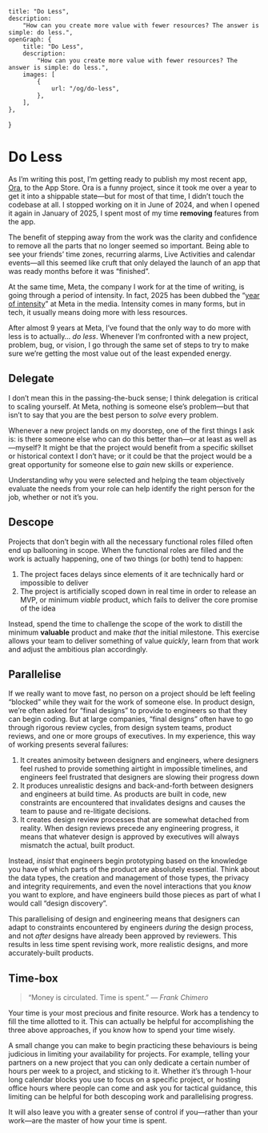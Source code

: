     title: "Do Less",
    description:
        "How can you create more value with fewer resources? The answer is simple: do less.",
    openGraph: {
        title: "Do Less",
        description:
            "How can you create more value with fewer resources? The answer is simple: do less.",
        images: [
            {
                url: "/og/do-less",
            },
        ],
    },
}

# Do Less

As I’m writing this post, I’m getting ready to publish my most recent app,
[Ora](https://ora.daneden.me), to the App Store. Ora is a funny project, since
it took me over a year to get it into a shippable state—but for most of that
time, I didn’t touch the codebase at all. I stopped working on it in June of
2024, and when I opened it again in January of 2025, I spent most of my time
**removing** features from the app.

The benefit of stepping away from the work was the clarity and confidence to
remove all the parts that no longer seemed so important. Being able to see your
friends’ time zones, recurring alarms, Live Activities and calendar events—all
this seemed like cruft that only delayed the launch of an app that was ready
months before it was “finished”.

At the same time, Meta, the company I work for at the time of writing, is going
through a period of intensity. In fact, 2025 has been dubbed the
“[year of intensity](https://www.businessinsider.com/meta-low-performers-cut-employee-reaction-mark-zuckerberg#:~:text='Year%20of%20intensity'%3A%20Meta,plans%20to%20cut%20low%20performers&text=Meta%20said%20in%20internal%20memos,a%20%22pretty%20rough%22%20week)”
at Meta in the media. Intensity comes in many forms, but in tech, it usually
means doing more with less resources.

After almost 9 years at Meta, I’ve found that the only way to do more with less
is to actually… _do less_. Whenever I’m confronted with a new project, problem,
bug, or vision, I go through the same set of steps to try to make sure we’re
getting the most value out of the least expended energy.

## Delegate

I don’t mean this in the passing-the-buck sense; I think delegation is critical
to scaling yourself. At Meta, nothing is someone else’s problem—but that isn’t
to say that you are the best person to _solve_ every problem.

Whenever a new project lands on my doorstep, one of the first things I ask is:
is there someone else who can do this better than—or at least as well as—myself?
It might be that the project would benefit from a specific skillset or
historical context I don’t have; or it could be that the project would be a
great opportunity for someone else to _gain_ new skills or experience.

Understanding why you were selected and helping the team objectively evaluate
the needs from your role can help identify the right person for the job, whether
or not it’s you.

## Descope

Projects that don’t begin with all the necessary functional roles filled often
end up ballooning in scope. When the functional roles are filled and the work is
actually happening, one of two things (or both) tend to happen:

1. The project faces delays since elements of it are technically hard or
   impossible to deliver
2. The project is artificially scoped down in real time in order to release an
   MVP, or minimum _viable_ product, which fails to deliver the core promise of
   the idea

Instead, spend the time to challenge the scope of the work to distill the
minimum **valuable** product and make _that_ the initial milestone. This
exercise allows your team to deliver something of value _quickly_, learn from
that work and adjust the ambitious plan accordingly.

## Parallelise

If we really want to move fast, no person on a project should be left feeling
“blocked” while they wait for the work of someone else. In product design, we’re
often asked for “final designs” to provide to engineers so that they can begin
coding. But at large companies, “final designs” often have to go through
rigorous review cycles, from design system teams, product reviews, and one or
more groups of executives. In my experience, this way of working presents
several failures:

1. It creates animosity between designers and engineers, where designers feel
   rushed to provide something airtight in impossible timelines, and engineers
   feel frustrated that designers are slowing their progress down
2. It produces unrealistic designs and back-and-forth between designers and
   engineers at build time. As products are built in code, new constraints are
   encountered that invalidates designs and causes the team to pause and
   re-litigate decisions.
3. It creates design review processes that are somewhat detached from reality.
   When design reviews precede any engineering progress, it means that whatever
   design is approved by executives will always mismatch the actual, built
   product.

Instead, _insist_ that engineers begin prototyping based on the knowledge you
have of which parts of the product are absolutely essential. Think about the
data types, the creation and management of those types, the privacy and
integrity requirements, and even the novel interactions that you _know_ you want
to explore, and have engineers build those pieces as part of what I would call
“design discovery”.

This parallelising of design and engineering means that designers can adapt to
constraints encountered by engineers _during_ the design process, and not
_after_ designs have already been approved by reviewers. This results in less
time spent revising work, more realistic designs, and more accurately-built
products.

## Time-box

> “Money is circulated. Time is spent.” _— Frank Chimero_

Your time is your most precious and finite resource. Work has a tendency to fill
the time allotted to it. This can actually be helpful for accomplishing the
three above approaches, if you know how to spend your time wisely.

A small change you can make to begin practicing these behaviours is being
judicious in limiting your availability for projects. For example, telling your
partners on a new project that you can only dedicate a certain number of hours
per week to a project, and sticking to it. Whether it’s through 1-hour long
calendar blocks you use to focus on a specific project, or hosting office hours
where people can come and ask you for tactical guidance, this limiting can be
helpful for both descoping work and parallelising progress.

It will also leave you with a greater sense of control if you—rather than your
work—are the master of how your time is spent.
